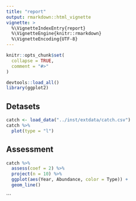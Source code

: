 ```yaml
---
title: "report"
output: rmarkdown::html_vignette
vignette: >
  %\VignetteIndexEntry{report}
  %\VignetteEngine{knitr::rmarkdown}
  %\VignetteEncoding{UTF-8}
---
```


```r
knitr::opts_chunk$set(
  collapse = TRUE,
  comment = "#>"
)
```

```r
devtools::load_all()
library(ggplot2)
```

## Detasets
```r
catch <- load_data("../inst/extdata/catch.csv")
catch %>%
  plot(type = "l")
```

## Assessment
```r
catch %>%
  assess(coef = 2) %>%
  project(n = 10) %>%
  ggplot(aes(Year, Abundance, color = Type)) +
  geom_line()
```
```
